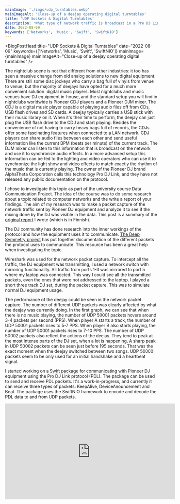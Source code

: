 ```yaml
---
mainImage: './imgs/udp_turntables.webp'
mainImageAlt: 'Close-up of a deejay operating digital turntables'
title: 'UDP Sockets & Digital Turntables'
description: 'What type of network traffic is broadcast in a Pro DJ Link network? Investigating the packets sent by Pioneer DJ equipment and creating a Swift application to parse it.'
date: 2022-08-09
keywords: ['Networks', 'Music', 'Swift', 'SwiftNIO']
---
```



<BlogPostHead
  title="UDP Sockets & Digital Turntables"
  date="2022-08-09"
  keywords={['Networks', 'Music', 'Swift', 'SwiftNIO']}
  mainImage={mainImage}
  mainImageAlt="Close-up of a deejay operating digital turntables"
/>

The nightclub scene is not that different from other industries: it too has seen a massive change from old analog solutions to new digital equipment. There are still some disc jockeys who carry a bag full of vinyls from venue to venue, but the majority of deejays have opted for a much more convenient solution: digital music players. Most nightclubs and music venues have DJ equipment in-house, and the standard setup you will find in nightclubs worldwide is Pioneer CDJ players and a Pioneer DJM mixer. The CDJ is a digital music player capable of playing audio files off from CDs, USB flash drives and SD cards. A deejay typically carries a USB stick with their music library on it. When it's their time to perform, the deejay can just plug the USB flash drive to the CDJ and start playing. Besides the convenience of not having to carry heavy bags full of records, the CDJs offer some fascinating features when connected to a LAN network. CDJ players can share audio files between each other and send useful information like the current BPM (beats per minute) of the current track. The DJM mixer can listen to this information that is broadcast on the network and use it to synchronize audio effects. In a more advanced setup this information can be fed to the lighting and video operators who can use it to synchronize the light show and video effects to match exactly the rhythm of the music that is currently playing. The owner of the Pioneer DJ brand AlphaTheta Corporation calls this technology Pro DJ Link, and they have not released any public documentation on the protocol.

I chose to investigate this topic as part of the university course Data Communication Project. The idea of the course was to do some research about a topic related to computer networks and the write a report of your findings. The aim of my research was to make a packet capture of the network traffic sent by Pioneer DJ equipment and analyze it to see if the mixing done by the DJ was visible in the data. This post is a summary of the [original report](https://drive.google.com/file/d/16tZl3c49iO1IoY9bwgNaKzjF9iTNqisA/view?usp=share_link) I wrote (which is in Finnish).

The DJ community has done research into the inner workings of the protocol and how the equipment uses it to communicate. [The Deep Symmetry project](https://djl-analysis.deepsymmetry.org/djl-analysis/packets.html) has put together documentation of the different packets the protocol uses to communicate. This resource has been a great help when investigating the topic.

<BlogPostHeading text="Packet capture" />

<BlogPostImage
  image={cdjSetupImage}
  alt="A top down view of the packet capture setup"
  caption="Packet capture setup. Two CDJ-2000NXS2 players, a DJM-900NXS2 mixer, a
    network switch and a laptop."
/>

Wireshark was used for the network packet capture. To intercept all the traffic,
the DJ equipment was transmitting, I used a network switch with mirroring
functionality. All traffic from ports 1-3 was mirrored to port 5 where my laptop
was connected. This way I could see all the transmitted packets, even the ones
that were not addressed to the laptop. I played a short three track DJ set,
during the packet capture. This was to simulate normal DJ equipment usage.

<BlogPostHeading text="Results" />

<BlogPostImage
  image={ioGraphImage}
  alt="Graph showing amount of UDP packets during the capture"
  caption="Amount of UDP packets throughout the packet capture"
/>

The performance of the deejay could be seen in the network packet capture. The
number of different UDP packets was clearly affected by what the deejay was
currently doing. In the first graph, we can see that when there is no music
playing, the number of UDP 50001 packets hovers around 3-4 packets per second
(PPS). When player A starts a track, the number of UDP 50001 packets rises to
5-7 PPS. When player B also starts playing, the number of UDP 50001 packets
rises to 7-10 PPS. The number of UDP 50002 packets also reflect the actions of
the deejay. They tend to peak at the most intense parts of the DJ set, when a
lot is happening. A sharp peak in UDP 50002 packets can be seen just before 195
seconds. That was the exact moment when the deejay switched between two songs.
UDP 50000 packets seem to be only used for an initial handshake and a heartbeat
signal.

<BlogPostHeading text="Future work" />

I started working on a [Swift package](https://github.com/JuanitoSebastian/Pro-Dj-Link) for communicating with Pioneer DJ equipment using the Pro DJ Link protocol (PDL). The package can be used to send and receive PDL packets. It's a work-in-progress, and currently it can receive three types of packets: KeepAlive, DeviceAnouncement and Beat. The package uses the SwiftNIO framework to encode and decode the PDL data to and from UDP packets.

<BlogPostHeading text="The DJ set and packet capture side by side" />

<div class="blog-post-article-embed video">
  <iframe
    width="560"
    height="315"
    src="https://www.youtube.com/embed/MCkAdgy9cAU"
    title="YouTube video player"
    frameborder="0"
    allow="accelerometer; autoplay; clipboard-write; encrypted-media; gyroscope; picture-in-picture"
    allowfullscreen
  ></iframe>
</div>
